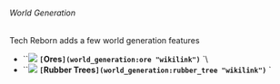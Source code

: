 ###### World Generation

Tech Reborn adds a few world generation features

* ``![](/mods/techreborn/sapphire_ore.png) **`[`Ores`](world_generation:ore "wikilink")`** `\
* ``![](/mods/techreborn/rubber_sapling.png) **`[`Rubber Trees`](world_generation:rubber_tree "wikilink")`**  `
